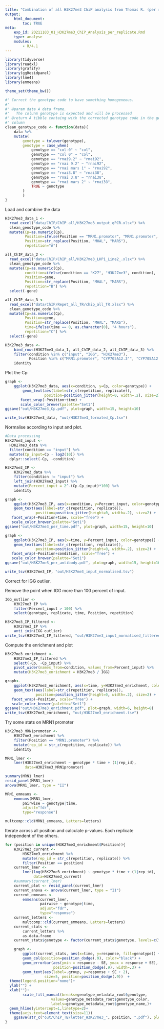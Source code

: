 ```yaml
---
title: "Combination of all H3K27me3 ChiP analysis from Thomas R. (per repetition and replicate)"
output:
    html_document:
        toc: TRUE
meta:
    exp_id: 20211103_01_H3K27me3_ChIP_Analysis_per_replicate.Rmd
    type: analyse
    modules:
        - R/4.1
---
```


```r

library(tidyverse)
library(readxl)
library(grafify)
library(ggResidpanel)
library(lme4)
library(emmeans)

theme_set(theme_bw())

#' Correct the genotype code to have something homogeneous.
#' 
#' @param data A data frame.
#'   The colunm genotype is expected and will be processed
#' @return A tibble containg with the corrected genotype code in the genotype
#' column
clean_genotype_code <- function(data){
    data %>%
    mutate(
        genotype = tolower(genotype),
        genotype = case_when(
            genotype == "col-0" ~ "col",
            genotype == "col 0" ~ "col",
            genotype == "rnai9.2" ~ "rnai92",
            genotype == "rnai 9.2" ~ "rnai92",
            genotype == "rnai mars 1" ~ "rnai92",
            genotype == "rnai3.8" ~ "rnai38",
            genotype == "rnai 3.8" ~ "rnai38",
            genotype == "rnai mars 2" ~ "rnai38",
            TRUE ~ genotype
        )
        )
}

```

Load and combine the data

```r
H3K27me3_data_1 <- 
  read_excel("data/ChIP/ChIP_all/H3K27me3_output_qPCR.xlsx") %>%
  clean_genotype_code %>%
  mutate(Cp=as.numeric(Cp),
         Position=ifelse(Position == "MRN1.promotor", "MRN1.promoter", Position),
         Position=str_replace(Position, "MHAL", "MARS"),
         repetition="A")

all_ChIP_data_2 <- 
  read_excel("data/ChIP/ChIP_all/H3K27me3_LHP1_Line2_.xlsx") %>%
  clean_genotype_code %>%
  mutate(Cp=as.numeric(Cp),
         condition=ifelse(condition == "K27", "H3K27me3", condition),
         Position=gene,
         Position=str_replace(Position, "MHAL", "MARS"),
         repetition="B") %>%
  select(-gene)

all_ChIP_data_3 <- 
  read_excel("data/ChIP/Repet_all_TR/chip_all_TR.xlsx") %>%
  clean_genotype_code %>%
  mutate(Cp=as.numeric(Cp),
         Position=gene,
         Position=str_replace(Position, "MHAL", "MARS"),
         time=ifelse(time == 0, as.character(0), "4 hours"),
         repetition="C") %>%
  select(-gene)

H3K27me3_data <-
    bind_rows(H3K27me3_data_1, all_ChIP_data_2, all_ChIP_data_3) %>%
    filter(condition %in% c("input", "IGG", "H3K27me3"),
           Position %in% c("MRN1.promoter", "CYP705A12.3'", "CYP705A12.5'", "CYP71A16.3'", "CYP71A16.5'", "intergenic1", "intergenic2", "MARS.5'", "MARS.3'", "MRN1.5'", "MRN1.3'")) %>%
    identity

```

Plot the Cp


```r

graph <- 
    ggplot(H3K27me3_data, aes(x=condition, y=Cp, color=genotype)) +
        geom_text(aes(label=str_c(repetition, replicate)),
                  position=position_jitter(height=0, width=.2), size=2) +
       facet_wrap(~Position+time) +
       scale_color_brewer(palette="Set1")
ggsave("out/H3K27me3_Cp.pdf", plot=graph, width=15, height=10)

write_tsv(H3K27me3_data, "out/H3K27me3_formated_Cp.tsv")

```

Normalise according to input and plot.

```r

#Data processing
H3K27me3_input <-
  H3K27me3_data %>% 
  filter(condition == "input") %>%
  mutate(Cp_input=Cp - log2(10)) %>%
  dplyr::select(-Cp, -condition)

H3K27me3_IP <-
    H3K27me3_data %>% 
    filter(condition != "input") %>%
    left_join(H3K27me3_input) %>%
    mutate(Percent_input = 2^-(Cp-Cp_input)*100) %>%
    identity

graph <- 
    ggplot(H3K27me3_IP, aes(x=condition, y=Percent_input, color=genotype)) +
    geom_text(aes(label=str_c(repetition, replicate)),
              position=position_jitter(height=0, width=.2), size=2) +
   facet_wrap(~Position+time, scale="free") +
   scale_color_brewer(palette="Set1")
ggsave("out/H3K27me3_per_time.pdf", plot=graph, width=15, height=10)

graph <- 
    ggplot(H3K27me3_IP, aes(x=time, y=Percent_input, color=genotype)) +
    geom_text(aes(label=str_c(repetition, replicate)),
              position=position_jitter(height=0, width=.2), size=2) +
   facet_wrap(~Position+condition, scale="free") +
   scale_color_brewer(palette="Set1")
ggsave("out/H3K27me3_per_antibody.pdf", plot=graph, width=15, height=10)

write_tsv(H3K27me3_IP, "out/H3K27me3_input_normalised.tsv")
```
Correct for IGG outlier.

Remove the point when IGG more than 100 percent of input.

```r
IGG_outlier <-
    H3K27me3_IP %>%
    filter(Percent_input > 100) %>%
    select(genotype, replicate, time, Position, repetition)

H3K27me3_IP_filtered <-
    H3K27me3_IP %>%
    anti_join(IGG_outlier)
write_tsv(H3K27me3_IP_filtered, "out/H3K27me3_input_normalised_filtered.tsv")
```


Compute the enrichment and plot

```r

H3K27me3_enrichment <-
    H3K27me3_IP_filtered %>%
    select(-Cp, -Cp_input) %>%
    pivot_wider(names_from=condition, values_from=Percent_input) %>%
    mutate(H3K27me3_enrichment = H3K27me3 / IGG)

graph<- 
    ggplot(H3K27me3_enrichment, aes(x=time, y=H3K27me3_enrichment, color=genotype)) +
    geom_text(aes(label=str_c(repetition, replicate)),
              position=position_jitter(height=0, width=.2), size=2) +
   facet_wrap(~Position, scale="free") +
   scale_color_brewer(palette="Set1")
ggsave("out/H3K27me3_enrichment.pdf", plot=graph, width=6, height=8)
write_tsv(H3K27me3_enrichment, "out/H3K27me3_enrichment.tsv")

```
Try some stats on MRN1 promoter

```r
H3K27me3_MRN1promoter <-
    H3K27me3_enrichment %>%
    filter(Position == "MRN1.promoter") %>%
    mutate(rep_id = str_c(repetition, replicate)) %>%
    identity

MRN1_lmer <-
    lmer(H3K27me3_enrichment ~ genotype * time + (1|rep_id),
         data=H3K27me3_MRN1promoter)

summary(MRN1_lmer)
resid_panel(MRN1_lmer)
anova(MRN1_lmer, type = "II")

MRN1_emmeans <-
    emmeans(MRN1_lmer,
        pairwise ~ genotype|time,
        adjust="fdr",
        type="response")

multcomp::cld(MRN1_emmeans, Letters=letters)
```

Iterate across all position and calculate p-values.
Each replicate independent of the others.

```r
for (position in unique(H3K27me3_enrichment$Position)){
    H3K27me3_current <-
        H3K27me3_enrichment %>%
        mutate(rep_id = str_c(repetition, replicate)) %>%
        filter(Position == position)
    current_lmer <-
        lmer(log(H3K27me3_enrichment) ~ genotype * time + (1|rep_id),
             data=H3K27me3_current)
    #summary(current_lmer)
    current_plot <- resid_panel(current_lmer)
    current_anova <- anova(current_lmer, type = "II")
    current_emmeans <-
        emmeans(current_lmer,
                pairwise ~ genotype|time,
                adjust="fdr",
                type="response")
    current_letters <-
        multcomp::cld(current_emmeans, Letters=letters)
    current_stats <-
        current_letters %>%
        as.data.frame
    current_stats$genotype <- factor(current_stats$genotype, levels=c("col", "rnai92", "rnai38"))

    graph <-
        ggplot(current_stats, aes(x=time, y=response, fill=genotype)) +
        geom_col(position=position_dodge(.9), color="black") +
        geom_errorbar(aes(ymin = response - SE, ymax = response + SE),
                      position=position_dodge(.9), width=.3) +
        geom_text(aes(label=.group, y=response + SE + 2),
                  size=5, position=position_dodge(.9))  +
  theme(legend.position="none")+
  ylab("") +
  xlab("")+
        scale_fill_manual(breaks=genotype_metadata_root$genotype,
                     values=genotype_metadata_root$genotype_color,
                     labels=genotype_metadata_root$genotype_name,)+
  geom_hline(yintercept=1,linetype=2)+
  theme(axis.text=element_text(size=11))
    ggsave(str_c("out/ChIP_TB/letter_H3K27me3_", position, ".pdf"), plot=graph, width=2, height=3)
}


```
